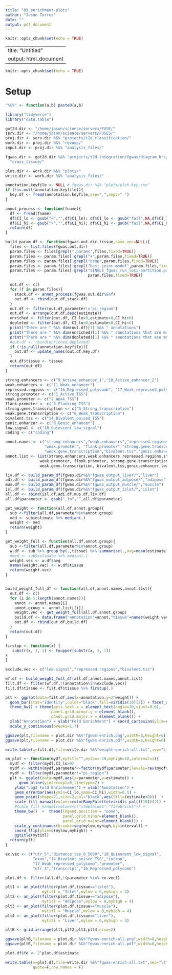 ```yaml
---
title: "03_enrichment-plots"
author: "Jason Torres"
date: ""
output: pdf_document
---
```


```r
knitr::opts_chunk$set(echo = TRUE)
```

---
title: "Untitled"
output: html_document
---

```r
knitr::opts_chunk$set(echo = TRUE)
```

# Setup

```r

"%&%" <- function(a,b) paste0(a,b)

library("tidyverse")
library("data.table")

got2d.dir <- "/home/jason/science/servers/FUSE/"
serv.dir <- "/home/jason/science/servers/FUSE5/"
proj.dir <- serv.dir %&% "projects/t2d_classification/"
work.dir <- proj.dir %&% "revamp/"
input.dir <- proj.dir %&% "analysis_files/"

fgwas.dir <- got2d.dir %&% "projects/t2d-integration/fgwas/diagram_hrc/" %&%
  "cross_tissue/"

plot.dir <- work.dir %&% "plots/"
write.dir <- work.dir %&% "analysis_files/"

annotation.keyfile <- NULL # fgwas.dir %&% "plots/plot-key.csv"
if (!is.null(annotation.keyfile)){
  key.df <- fread(annotation.keyfile,sep=",",sep2=" ")
}

```

```r

annot_process <- function(fname){
  df <- fread(fname)
  df$CI_lo <- gsub("<","",df$CI_lo); df$CI_lo <- gsub("fail",NA,df$CI_lo); df$CI_lo <- as.numeric(df$CI_lo)
  df$CI_hi <- gsub(">","",df$CI_hi); df$CI_hi <- gsub("fail",NA,df$CI_hi); df$CI_hi <- as.numeric(df$CI_hi)
  return(df)
}

build_param_df <- function(fgwas.out.dir,tissue,name.vec=NULL){
  files <- list.files(fgwas.out.dir)
  param.files <- files[grepl(".params",files,fixed=TRUE)]
  param.files <- param.files[!grepl("+",param.files,fixed=TRUE)]
  param.files <- param.files[!grepl("drop",param.files,fixed=TRUE)]  
  param.files <- param.files[!grepl("best-joint-model",param.files,fixed=TRUE)]  
  param.files <- param.files[!grepl("SINGLE_fgwas_run_loci-partition.params",
                                    param.files,fixed=TRUE)]  

  out.df <- c()
  for (f in param.files){
    stack.df <- annot_process(fgwas.out.dir%&%f)
    out.df <- rbind(out.df,stack.df)
  }
  out.df <- filter(out.df,parameter!="pi_region")
  out.df <- arrange(out.df,desc(estimate))
  enriched <- filter(out.df, CI_lo>0,estimate>0,CI_hi>0)
  depleted <- filter(out.df, CI_lo<0,estimate<0,CI_hi<0)
  print("There are " %&% dim(out.df)[1] %&% " annotations")
  print("There are " %&% dim(enriched)[1] %&% " annotations that are marginally ENRICHED")
  print("There are " %&% dim(depleted)[1] %&% " annotations that are marginally DEPLETED")
  #out.df <- rbind(enriched,depleted)
  if (!is.null(annotation.keyfile)){
    out.df <- update_names(out.df,key.df)
  }
  out.df$tissue <- tissue 
  return(out.df)
}

```


```r
strong.enhancers <- c("9_Active_enhancer_1","10_Active_enhancer_2")
weak.enhancers <- c("11_Weak_enhancer")
repressed.regions <- c("16_Repressed_polycomb", "17_Weak_repressed_polycomb")
strong.promoter <- c("1_Active_TSS")
weak.promoter <- c("2_Weak_TSS")
flank.promoter <- c("3_Flanking_TSS")
strong.gene.transcription <- c("5_Strong_transcription")
weak.gene.transcription <- c("6_Weak_transcription")
bivalent.tss <- c("14_Bivalent_poised_TSS")
genic.enhancer <- c("8_Genic_enhancer")
low.signal <- c("18_Quiescent_low_signal")
coding <- c("coding")

annot.names <- c("strong.enhancers","weak.enhancers","repressed.regions","strong.promoter",
                 "weak.promoter", "flank.promoter","strong.gene.transcription",
                 "weak.gene.transcription","bivalent.tss","genic.enhancer","low.signal","coding")
annot.list <- list(strong.enhancers,weak.enhancers,repressed.regions,strong.promoter,
               weak.promoter, flank.promoter, strong.gene.transcription,
               weak.gene.transcription, bivalent.tss,genic.enhancer,low.signal,coding)

```


```r

liv.df <- build_param_df(fgwas.dir%&%"fgwas_output_liver/","liver")
adi.df <- build_param_df(fgwas.dir%&%"fgwas_output_adipose/","adipose")
mus.df <- build_param_df(fgwas.dir%&%"fgwas_output_muscle/","muscle")
isl.df <- build_param_df(fgwas.dir%&%"fgwas_output_islet/","islet")
all.df <- rbind(isl.df,adi.df,mus.df,liv.df)
all.df$parameter <- gsub("_ln","",all.df$parameter)

get_weight <- function(all.df,annot.group){
  sub <-filter(all.df,parameter%in%annot.group)
  med <- sub$estimate %>% median(.)
  weight <- med
  return(weight)
}

get_weight_full <- function(all.df,annot.group){
  sub <-filter(all.df,parameter%in%annot.group)
  w.df <- sub %>% group_by(.,tissue) %>% summarise(.,avg=mean(estimate))
  #med <- sub$estimate %>% median(.)
  weight.vec <- w.df$avg
  names(weight.vec) <- w.df$tissue
  return(weight.vec)
}


build_weight_full_df <- function(all.df,annot.names,annot.list){
  out.df <- c()
  for (i in 1:length(annot.names)){
    annot <- annot.names[i]
    annot.group <- annot.list[[i]]
    weight.vec <- get_weight_full(all.df,annot.group)
    build.df <- data.frame("annotation"=annot,"tissue"=names(weight.vec),"weight"=unname(weight.vec),stringsAsFactors = FALSE)
    out.df <- rbind(out.df,build.df)
  }
  return(out.df)
}


```


```r

firstup <- function(x) {
   substr(x, 1, 1) <- toupper(substr(x, 1, 1))
x
}

exclude.vec <- c("low.signal","repressed.regions","bivalent.tss")

wf.df <- build_weight_full_df(all.df,annot.names,annot.list)
filt.df <- filter(wf.df,!(annotation%in%exclude.vec))
filt.df$tissue <- filt.df$tissue %>% firstup(.)

plt <- ggplot(data=filt.df,aes(x=annotation,y=2^weight)) + 
  geom_bar(stat="identity",color="black",fill=viridis(10)[5]) + facet_wrap(~tissue) + 
  theme_bw() + theme(axis.text.x = element_text(angle=30,vjust=0.6),
                    panel.grid.minor.y = element_blank(),
                    panel.grid.major.x = element_blank()) + 
  xlab("Annotation") + ylab("Fold Enrichment") + coord_cartesian(ylim=c(0,7)) + 
  scale_y_continuous(breaks=1:7)

ggsave(plt,filename = plot.dir %&%"fgwas-enrich.png",width=8,height=6)
ggsave(plt,filename = plot.dir %&%"fgwas-enrich.pdf",width=8,height=6)

write.table(x=filt.df,file=write.dir %&%"weight-enrich-all.txt",sep="\t",quote=F,row.names = F)

```


```r

an_plot <- function(mydf,mytitl="",mylow=-10,myhigh=10,interval=1){
  mydf <- filter(mydf,CI_lo>0)
  mydf <- within(mydf,parameter<-factor(mydf$parameter,levels=rev(mydf$parameter)))
  mydf <- filter(mydf,parameter!="pi_region")
  plt <- ggplot(data=mydf,aes(x=parameter,y=estimate)) +
      geom_hline(yintercept=0,linetype=2) +
    ylab("Log2 Fold Enrichement") + xlab("Annotation") +
    geom_errorbar(aes(ymin=CI_lo,ymax=CI_hi),width=0.1) +
    geom_point(shape=21,size=2,col="black",aes(fill=(estimate>0)))  +
    scale_fill_manual(values=colorRampPalette(viridis_pal()(10))(2)) + 
    #scale_fill_manual(values=c("steelblue1","firebrick1")) +
    theme_bw()  +  theme(legend.position = "none",
                         panel.grid.minor=element_blank(),
                         panel.grid.major=element_blank()) +
    scale_y_continuous(breaks=seq(mylow,myhigh,by=interval)) +
    coord_flip(ylim=c(mylow,myhigh)) +
    ggtitle(mytitl)
  return(plt)
}


```

```r

ex.vec <- c("utr_5","distance_tss_0_5000","18_Quiescent_low_signal",
            "exon","14_Bivalent_poised_TSS","intron",
            "17_Weak_repressed_polycomb","promoter",
            "utr_3","transcript","16_Repressed_polycomb")

plot.df <- filter(all.df,!(parameter %in% ex.vec))

plt1 <- an_plot(filter(plot.df,tissue=="islet"),
                mytitl = "Islet",mylow = 0,myhigh = 4)
plt2 <- an_plot(filter(plot.df,tissue=="adipose"),
                mytitl = "Adipose",mylow = 0,myhigh = 4)
plt3 <- an_plot(filter(plot.df,tissue=="muscle"),
                mytitl = "Muscle",mylow = 0,myhigh = 4)
plt4 <- an_plot(filter(plot.df,tissue=="liver"),
                mytitl = "Liver",mylow = 0,myhigh = 4)

pltB <- grid.arrange(plt1,plt2,plt3,plt4,nrow=2)

ggsave(pltB,filename = plot.dir %&%"fgwas-enrich-all.png",width=8,height=6)
ggsave(pltB,filename = plot.dir %&%"fgwas-enrich-all.pdf",width=8,height=6)

plot.df$fe <- 2^plot.df$estimate 

write.table(x=plot.df,file=write.dir %&%"fgwas-enrich-all.txt",sep="\t",
            quote=F,row.names = F)

```



